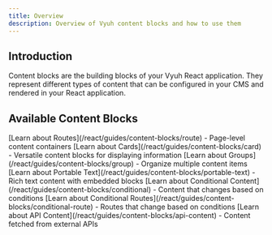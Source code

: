 ```yaml
---
title: Overview
description: Overview of Vyuh content blocks and how to use them
---
```



## Introduction

Content blocks are the building blocks of your Vyuh React application. They
represent different types of content that can be configured in your CMS and
rendered in your React application.

## Available Content Blocks

<CardGrid>
  <Card title="Route" icon="document">
    [Learn about Routes](/react/guides/content-blocks/route) - Page-level
    content containers
  </Card>
  <Card title="Card" icon="puzzle">
    [Learn about Cards](/react/guides/content-blocks/card) - Versatile content
    blocks for displaying information
  </Card>
  <Card title="Group" icon="list">
    [Learn about Groups](/react/guides/content-blocks/group) - Organize multiple
    content items
  </Card>
  <Card title="Portable Text" icon="pencil">
    [Learn about Portable Text](/react/guides/content-blocks/portable-text) -
    Rich text content with embedded blocks
  </Card>
  <Card title="Conditional Content" icon="random">
    [Learn about Conditional Content](/react/guides/content-blocks/conditional)
    - Content that changes based on conditions
  </Card>
  <Card title="Conditional Route" icon="random">
    [Learn about Conditional
    Routes](/react/guides/content-blocks/conditional-route) - Routes that change
    based on conditions
  </Card>
  <Card title="API Content" icon="data">
    [Learn about API Content](/react/guides/content-blocks/api-content) -
    Content fetched from external APIs
  </Card>
</CardGrid>

